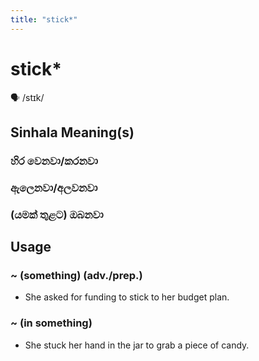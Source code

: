 ```yaml
---
title: "stick*"
---
```


# stick*

🗣️ /stɪk/

## Sinhala Meaning(s)

### හිර වෙනවා/කරනවා
### ඇලෙනවා/අලවනවා
### (යමක් තුළට) ඔබනවා

## Usage

### ~ (something) (adv./prep.)

- She asked for funding to stick to her budget plan.


### ~ (in something)

- She stuck her hand in the jar to grab a piece of candy.

